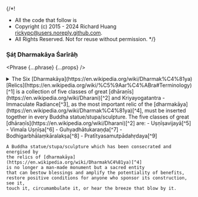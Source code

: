 {/*!
 * All the code that follow is
 * Copyright (c) 2015 - 2024 Richard Huang <rickypc@users.noreply.github.com>.
 * All Rights Reserved. Not for reuse without permission.
 */}


### Ṣáṭ Dharmakāya Śarīrāḥ

<Phrase {...phrase} {...props} />

<details>
  <summary>
    The Six [Dharmakāya](https://en.wikipedia.org/wiki/Dharmak%C4%81ya)
    [Relics](https://en.wikipedia.org/wiki/%C5%9Aar%C4%ABra#Terminology)[^1] is
    a collection of five classes of great [dhāraṇīs](https://en.wikipedia.org/wiki/Dharani)[^2]
    and Kriyayogatantra - Immaculate Radiance[^3], as the most important relic
    of the [dharmakāya](https://en.wikipedia.org/wiki/Dharmak%C4%81ya)[^4],
    must be inserted together in every Buddha statue/stupa/sculpture.
    The five classes of great [dhāraṇīs](https://en.wikipedia.org/wiki/Dharani)[^2] are:
    - Uṣṇīṣavijayā[^5]
    - Vimala Uṣṇīṣa[^6]
    - Guhyadhātukaraṇḍa[^7]
    - Bodhigarbhālaṃkāralakṣa[^8]
    - Pratītyasamutpādahṛdaya[^9]

    A Buddha statue/stupa/sculpture which has been consecrated and energised by
    the relics of [dharmakāya](https://en.wikipedia.org/wiki/Dharmak%C4%81ya)[^4]
    is no longer a man-made monument but a sacred entity
    that can bestow blessings and amplify the potentiality of benefits,
    restore positive conditions for anyone who sponsor its construction, see it,
    touch it, circumambulate it, or hear the breeze that blow by it.
  </summary>
  <div>
    <MultiLingual {...phrase} />
  </div>
</details>

[^1]: Six Dharmakāya Relics ([Sanskrit](https://en.wikipedia.org/wiki/Sanskrit_language): षट् धर्मकाय शरीराः,
      [Romanized](https://en.wikipedia.org/wiki/Romanization_of_Sanskrit): ṣáṭ dharmakāya śarīrāḥ,
      [Chinese](https://en.wikipedia.org/wiki/Traditional_Chinese_characters): 六部大陀羅尼,
      [Tibetan](https://en.wikipedia.org/wiki/Tibetan_script): ཆོས་སྐུ་རིང་བསྲེལ་དྲུག,
      [Wylie](https://en.wikipedia.org/wiki/Wylie_transliteration): chos sku ring bsrel drug,
      [THL](https://en.wikipedia.org/wiki/THL_Simplified_Phonetic_Transcription): chö ku ringsel druk)
[^2]: Five Classes of Great Dhāraṇīs ([Tibetan](https://en.wikipedia.org/wiki/Tibetan_script): གཟུངས་ཆེན་སྡེ་ལྔ,
      [Wylie](https://en.wikipedia.org/wiki/Wylie_transliteration): gzungs chen sde lnga,
      [THL](https://en.wikipedia.org/wiki/THL_Simplified_Phonetic_Transcription): zung chen dé nga)
[^3]: Kriyayogatantra - Immaculate Radiance ([Sanskrit](https://en.wikipedia.org/wiki/Sanskrit_language): रश्मिविमल विशुद्ध प्रभा,
      [Romanized](https://en.wikipedia.org/wiki/Romanization_of_Sanskrit): Raśmivimalaviśuddhaprabhā,
      [Chinese](https://en.wikipedia.org/wiki/Traditional_Chinese_characters): 無垢淨光大陀羅尼經,
      [Tibetan](https://en.wikipedia.org/wiki/Tibetan_script): འོད་ཟེར་དྲི་མེད,
      [Wylie](https://en.wikipedia.org/wiki/Wylie_transliteration): 'od zer dri med,
      [THL](https://en.wikipedia.org/wiki/THL_Simplified_Phonetic_Transcription): özer drimé)
[^4]: Relic of the Dharmakāya ([Chinese](https://en.wikipedia.org/wiki/Traditional_Chinese_characters): 法身舍利,
      [Tibetan](https://en.wikipedia.org/wiki/Tibetan_script): ཆོས་ཀྱི་སྐུའི་རིང་བསྲེལ,
      [Wylie](https://en.wikipedia.org/wiki/Wylie_transliteration): chos kyi sku'i ring bsrel,
      [THL](https://en.wikipedia.org/wiki/THL_Simplified_Phonetic_Transcription): chökyi kü ringsel)
[^5]: Uṣṇīṣavijayā ([Sanskrit](https://en.wikipedia.org/wiki/Sanskrit_language): उष्णीषविजया,
      [Chinese](https://en.wikipedia.org/wiki/Traditional_Chinese_characters): 佛頂尊勝陀羅尼咒,
      [Tibetan](https://en.wikipedia.org/wiki/Tibetan_script): གཙུག་ཏོར་རྣམ་རྒྱལ་མ,
      [Wylie](https://en.wikipedia.org/wiki/Wylie_transliteration): gtsug tor rnam rgyal ma,
      [THL](https://en.wikipedia.org/wiki/THL_Simplified_Phonetic_Transcription): Tsuktor Namgyalma)
[^6]: Vimala Uṣṇīṣa ([Sanskrit](https://en.wikipedia.org/wiki/Sanskrit_language): विमल उष्णीष,
      [Chinese](https://en.wikipedia.org/wiki/Traditional_Chinese_characters): 佛頂無垢普門三世如來心陀羅尼,
      [Tibetan](https://en.wikipedia.org/wiki/Tibetan_script): གཙུག་ཏོར་དྲི་མེད,
      [Wylie](https://en.wikipedia.org/wiki/Wylie_transliteration): gtsug tor dri med,
      [THL](https://en.wikipedia.org/wiki/THL_Simplified_Phonetic_Transcription): Tsuktor Drimed)
[^7]: Guhyadhātukaraṇḍa ([Sanskrit](https://en.wikipedia.org/wiki/Sanskrit_language): गुह्यधातुकरण्ड,
      [Chinese](https://en.wikipedia.org/wiki/Traditional_Chinese_characters): 一切如來心秘密全身舍利寶篋印陀羅尼經,
      [Tibetan](https://en.wikipedia.org/wiki/Tibetan_script): གསང་བ་རིང་བསྲེལ,
      [Wylie](https://en.wikipedia.org/wiki/Wylie_transliteration): gsang ba ring bsrel,
      [THL](https://en.wikipedia.org/wiki/THL_Simplified_Phonetic_Transcription): Sangwa Ringsel)
[^8]: Bodhigarbhālaṃkāralakṣa ([Sanskrit](https://en.wikipedia.org/wiki/Sanskrit_language): बोधि गर्भालंकार लक्ष,
      [Chinese](https://en.wikipedia.org/wiki/Traditional_Chinese_characters): 菩提場莊嚴陀羅尼經,
      [Tibetan](https://en.wikipedia.org/wiki/Tibetan_script): བྱང་ཆུབ་ཀྱི་སྙིང་པོའི་རྒྱན་འབུམ,
      [Wylie](https://en.wikipedia.org/wiki/Wylie_transliteration): byang chub rgyan 'bum,
      [THL](https://en.wikipedia.org/wiki/THL_Simplified_Phonetic_Transcription): Jangchub Gyänbum)
[^9]: Pratītyasamutpādahṛdaya ([Sanskrit](https://en.wikipedia.org/wiki/Sanskrit_language): प्रतीत्यसमुत्पाद,
      [Chinese](https://en.wikipedia.org/wiki/Traditional_Chinese_characters): 緣起經,
      [Tibetan](https://en.wikipedia.org/wiki/Tibetan_script): རྟེན་འབྲེལ་སྙིང་པོ,
      [Wylie](https://en.wikipedia.org/wiki/Wylie_transliteration): rten 'brel snying po,
      [THL](https://en.wikipedia.org/wiki/THL_Simplified_Phonetic_Transcription): Tendrel Nyingpo)
